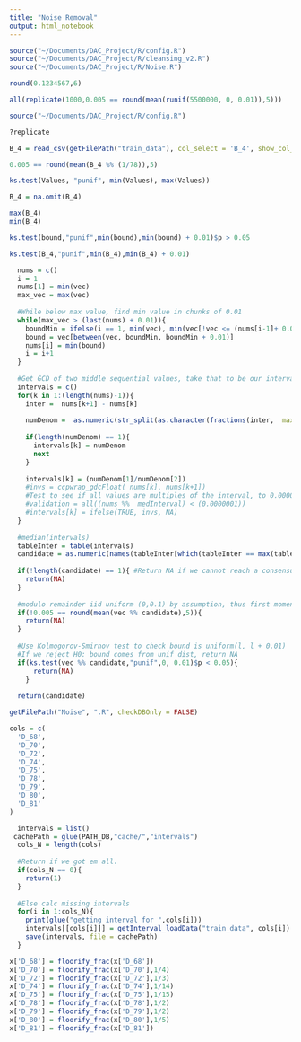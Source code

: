 ```yaml
---
title: "Noise Removal"
output: html_notebook
---
```


```r
source("~/Documents/DAC_Project/R/config.R")
source("~/Documents/DAC_Project/R/cleansing_v2.R")
source("~/Documents/DAC_Project/R/Noise.R")


```
```r
round(0.1234567,6)
```

```r
all(replicate(1000,0.005 == round(mean(runif(5500000, 0, 0.01)),5)))
```


```r
source("~/Documents/DAC_Project/R/config.R")
```


```r
?replicate
```


```r
B_4 = read_csv(getFilePath("train_data"), col_select = 'B_4', show_col_types = FALSE) %>% pull()

```



```r
0.005 == round(mean(B_4 %% (1/78)),5)
```

```r
ks.test(Values, "punif", min(Values), max(Values))
```


```r
B_4 = na.omit(B_4)
```


```r
max(B_4)
min(B_4)
```

```r

ks.test(bound,"punif",min(bound),min(bound) + 0.01)$p > 0.05

```


```r
ks.test(B_4,"punif",min(B_4),min(B_4) + 0.01)
```


```r
  nums = c()
  i = 1
  nums[1] = min(vec)
  max_vec = max(vec)
  
  #While below max value, find min value in chunks of 0.01
  while(max_vec > (last(nums) + 0.01)){
    boundMin = ifelse(i == 1, min(vec), min(vec[!vec <= (nums[i-1]+ 0.01)]))
    bound = vec[between(vec, boundMin, boundMin + 0.01)]
    nums[i] = min(bound)
    i = i+1
  }
  
  #Get GCD of two middle sequential values, take that to be our interval to nearest rational 
  intervals = c()
  for(k in 1:(length(nums)-1)){
    inter =  nums[k+1] - nums[k] 
    
    numDenom =  as.numeric(str_split(as.character(fractions(inter,  max.denominator = 100)), "/", simplify = TRUE))
    
    if(length(numDenom) == 1){
      intervals[k] = numDenom
      next
    }
    
    intervals[k] = (numDenom[1]/numDenom[2])
    #invs = ccpwrap_gdcFloat( nums[k], nums[k+1])
    #Test to see if all values are multiples of the interval, to 0.000000000000001 precision (one place less than test case)
    #validation = all((nums %%  medInterval) < (0.0000001))
    #intervals[k] = ifelse(TRUE, invs, NA)
  }
  
  #median(intervals)
  tableInter = table(intervals)
  candidate = as.numeric(names(tableInter[which(tableInter == max(tableInter))]))
  
  if(!length(candidate) == 1){ #Return NA if we cannot reach a consensus
    return(NA)
  }
  
  #modulo remainder iid uniform (0,0.1) by assumption, thus first moment mu_hat = 0.005
  if(!0.005 == round(mean(vec %% candidate),5)){
    return(NA)
  }
  
  #Use Kolmogorov-Smirnov test to check bound is uniform(l, l + 0.01) 
  #If we reject H0: bound comes from unif dist, return NA
  if(ks.test(vec %% candidate,"punif",0, 0.01)$p < 0.05){
      return(NA)
    }
  
  return(candidate)
```



```r
getFilePath("Noise", ".R", checkDBOnly = FALSE)
```

```r
cols = c(
  'D_68',
  'D_70',
  'D_72',
  'D_74',
  'D_75',
  'D_78',
  'D_79',
  'D_80',
  'D_81'
)

  intervals = list()
 cachePath = glue(PATH_DB,"cache/","intervals")
  cols_N = length(cols)
  
  #Return if we got em all.
  if(cols_N == 0){
    return(1)
  }
  
  #Else calc missing intervals 
  for(i in 1:cols_N){
    print(glue("getting interval for ",cols[i]))
    intervals[[cols[i]]] = getInterval_loadData("train_data", cols[i])
    save(intervals, file = cachePath)
  }

```


```r
x['D_68'] = floorify_frac(x['D_68'])
x['D_70'] = floorify_frac(x['D_70'],1/4)
x['D_72'] = floorify_frac(x['D_72'],1/3)
x['D_74'] = floorify_frac(x['D_74'],1/14)
x['D_75'] = floorify_frac(x['D_75'],1/15)
x['D_78'] = floorify_frac(x['D_78'],1/2)
x['D_79'] = floorify_frac(x['D_79'],1/2)
x['D_80'] = floorify_frac(x['D_80'],1/5)
x['D_81'] = floorify_frac(x['D_81'])
```

